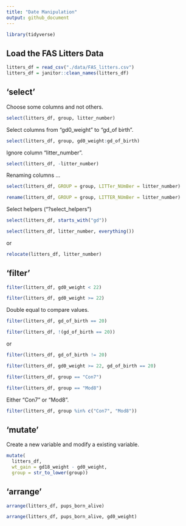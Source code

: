 ```yaml
---
title: "Date Manipulation"
output: github_document
---
```


```r
library(tidyverse)
```

## Load the FAS Litters Data

```r
litters_df = read_csv("./data/FAS_litters.csv")
litters_df = janitor::clean_names(litters_df)
```

## 'select'

Choose some columns and not others.

```r
select(litters_df, group, litter_number)
```

Select columns from "gd0_weight" to "gd_of birth".
```r
select(litters_df, group, gd0_weight:gd_of_birth)
```

Ignore column "litter_number".
```r
select(litters_df, -litter_number)
```

Renaming columns ...

```r
select(litters_df, GROUP = group, LITTer_NUmBer = litter_number)
```

```r
rename(litters_df, GROUP = group, LITTER_NUmBer = litter_number)
```

Select helpers ("?select_helpers")

```r
select(litters_df, starts_with("gd"))
```

```r
select(litters_df, litter_number, everything())
```
or
```r
relocate(litters_df, litter_number)
```

## 'filter'

```r
filter(litters_df, gd0_weight < 22)
```

```r
filter(litters_df, gd0_weight >= 22)
```

Double equal to compare values.
```r
filter(litters_df, gd_of_birth == 20)
```

```r
filter(litters_df, !(gd_of_birth == 20))
```
or
```r
filter(litters_df, gd_of_birth != 20)
```

```r
filter(litters_df, gd0_weight >= 22, gd_of_birth == 20)
```

```r
filter(litters_df, group == "Con7")
```

```r
filter(litters_df, group == "Mod8")
```

Either "Con7" or "Mod8".
```r
filter(litters_df, group %in% c("Con7", "Mod8"))
```

## 'mutate'

Create a new variable and modify a existing variable.
```r
mutate(
  litters_df, 
  wt_gain = gd18_weight - gd0_weight, 
  group = str_to_lower(group))
```

## 'arrange'

```r
arrange(litters_df, pups_born_alive)
```

```r
arrange(litters_df, pups_born_alive, gd0_weight)
```

















































